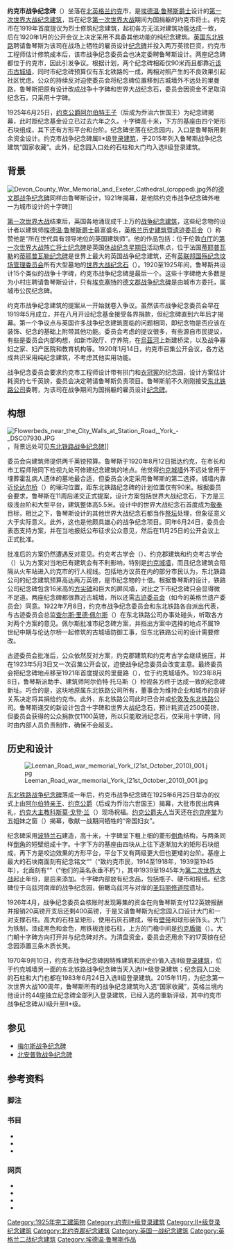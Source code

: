 {{Infobox Military Memorial
|name           = 约克市战争纪念碑
|image          = War memorial, York - DSC07862.JPG
|country        = 英国
|commemorates   = 第一次世界大战中阵亡的约克将士
|unveiled       = 1925
|coordinates    = {{coord|53.95993|N|1.08952|W|type:landmark_region:GB|display=inline, title}}
|location       = 英格兰[[约克|约克]]里曼路
|nearest_town   =
|designer =    [[埃德溫·魯琴斯|埃德溫·魯琴斯爵士]]
|inscription =
| embedded={{infobox designation list
| embed=yes
| designation1 = Grade II*
| designation1_offname = 战争纪念园内的约克市战争纪念碑
| designation1_date = 1970年9月10日
| designation1_number = {{listed building England|1257512}}
}}
}}
'''约克市战争纪念碑'''（{{lang-en|York City War Memorial}}）坐落在[[北英格兰|北英格兰]][[约克|约克]]市，是[[埃德溫·魯琴斯|埃德温·鲁琴斯爵士]]设计的[[第一次世界大战纪念建筑|第一次世界大战纪念建筑]]，旨在纪念[[第一次世界大战|第一次世界大战]]期间为国捐躯的约克市将士。约克市在1919年首度提议为烈士修筑纪念建筑，起初各方无法对建筑功能达成一致，后在1920年1月的公开会议上决定采用不具备其他功能的纯纪念建筑。[[英国东北铁路|英国东北铁路]]聘请鲁琴斯为该司在战场上牺牲的雇员设计[[东北铁路战争纪念碑|纪念碑]]并投入两万英镑巨资，约克市工程师估计修筑成本后，该市战争纪念委员会也决定委聘鲁琴斯设计。两座纪念碑都位于约克市，因此引发争议。根据计划，两个纪念碑相距仅90米而且都靠近[[約克城牆|该市古城墙]]，同时市纪念碑预算仅有东北铁路的一成，两相对照产生的不良效果引起社区忧虑。公众的持续反对迫使委员会将纪念碑位置移到古城墙外不远处的里曼路，鲁琴斯把原有设计改成战争十字碑和世界大战纪念石，委员会因资金不足取消纪念石，只采用十字碑。

1925年6月25日，[[约克公爵|约克公爵]][[乔治六世|阿尔伯特王子]]（后成为乔治六世国王）为纪念碑揭幕，此时距纪念基金设立已过去六年之久。十字碑高十米，下方的基座由四个矩形石块组成，其下还有方形平台和台阶。纪念碑坐落在纪念园内，入口是鲁琴斯用剩余资金设计。约克市战争纪念碑属II*级[[登录建筑|登录建筑]]，于2015年列入鲁琴斯战争纪念建筑“国家收藏”。此外，纪念园入口处的石柱和大门均入选II级登录建筑。

== 背景 ==
[[File:Devon_County_War_Memorial_and_Exeter_Cathedral_(cropped).jpg|thumb]]外的[[德文郡战争纪念碑|德文郡战争纪念碑]]同样由鲁琴斯设计，1921年揭幕，是他除约克市战争纪念碑外唯一为城市设计的十字碑]]

[[第一次世界大战|第一次世界大战]]结束后，英国各地涌现成千上万的[[战争纪念建筑|战争纪念建筑]]，这些纪念物的设计者以建筑师[[埃德温·鲁琴斯|埃德温·鲁琴斯爵士]]最富盛名，[[英格兰历史建筑暨遗迹委员会|英格兰历史建筑暨遗迹委员会]]（{{lang|en|Historic England}}）称赞他是“所在世代具有领导地位的英国建筑师”。{{sfn|York City War Memorial in the War Memorial Garden|National Heritage List for England}}他的作品包括：位于伦敦[[白厅|白厅]]的[[戰爭紀念碑_(倫敦)|第一次世界大战阵亡将士纪念碑]]是英国[[休战纪念星期日|休战纪念星期日]]活动焦点，位于法国[[蒂耶普瓦勒|蒂耶普瓦勒]]的[[蒂耶普瓦勒纪念碑|蒂耶普瓦勒纪念碑]]是世界上最大的英国战争纪念建筑，还有[[英联邦战争墓地委员会|英联邦国殇纪念坟场管理委员会]]所有大型墓地的[[世界大战纪念石|世界大战纪念石]]（{{lang|en|Stone of Remembrance}}）。1920至1925年间，鲁琴斯共设计15个类似的战争十字碑，约克市战争纪念碑是最后一个。这些十字碑绝大多数是为小村庄聘请鲁琴斯设计，只有[[埃克塞特|埃克塞特]]的[[德文郡战争纪念碑|德文郡战争纪念碑]]是由城市方委托，属城市公民纪念碑。{{sfn|York City War Memorial in the War Memorial Garden|National Heritage List for England}}{{sfn|Skelton|Gliddon|2008|p=112}}

约克市战争纪念建筑的提案从一开始就卷入争议。虽然该市战争纪念委员会早在1919年5月成立，并在八月开设纪念基金接受各界捐款，但纪念碑直到六年后才揭幕。第一个争议点与英国许多战争纪念建筑面临的问题相同，即纪念物是否应该在装饰、纪念的基础上附带其他功能。委员会考虑的提议很多，有些源自市民提议，有些是委员会内部构想，如新市政厅、疗养院，在[[烏茲河|烏茲河]]上新建桥梁，以及战争寡妇之家、妇产医院和教育机构等。1920年1月14日，约克市召集公开会议，各方达成共识采用纯纪念建筑，不考虑其他实用功能。{{sfn|York City War Memorial in the War Memorial Garden|National Heritage List for England}}{{sfn|Skelton|Gliddon|2008|p=59}}

战争纪念委员会要求约克市工程师设计带有拱门和[[衣冠冢|衣冠冢]]的纪念园，设计方案估计耗资约七千英镑，委员会决定聘请鲁琴斯负责项目。鲁琴斯前不久刚刚接受[[英國東北鐵路|东北铁路公司]]委聘，为该司在战争期间为国捐躯的雇员设计[[东北铁路战争纪念碑|纪念碑]]。{{sfn|York City War Memorial in the War Memorial Garden|National Heritage List for England}}{{sfn|Skelton|Gliddon|2008|p=59}}

== 构想 ==
[[File:Flowerbeds_near_the_City_Walls_at_Station_Road,_York_-_DSC07930.JPG|thumb]]，背景远处可见[[东北铁路战争纪念碑|东北铁路战争纪念碑]]]]

委员会向建筑师提供两千英镑预算。鲁琴斯于1920年8月12日抵达约克，在市长和市工程师陪同下检视九处可修建纪念建筑的地点。他觉得[[约克城墙|约克城墙]]外不远处曾用于埋葬霍乱病人遗体的墓地最合适，但委员会决定采用鲁琴斯的第二选择，城墙内靠近[[伦达尔桥|伦达尔桥]]（{{lang|en|Lendal Bridge}}）的壕沟位置，距东北铁路纪念碑的计划位置仅有90米。根据委员会要求，鲁琴斯在11周后递交正式提案，设计方案包括世界大战纪念石，下方是三级浅台阶和大型平台，建筑整体高5.5米。设计中的世界大战纪念石首度成为[[敬奉|敬奉]]目标，相比之下，鲁琴斯设计的其他世界大战纪念石都当作[[祭坛|祭坛]]处理，但象征意义大于实际意义。此外，这也是他颇具雄心的战争纪念项目。同年6月24日，委员会表态支持方案，并在当地报纸公布征求公众意见，然后在11月25日的公开会议上正式批准。{{sfn|York City War Memorial in the War Memorial Garden|National Heritage List for England}}{{sfn|Skelton|Gliddon|2008|pp=59–60}}{{sfn|Pevsner|Neave|1995|p=203}}

批准后的方案仍然遭遇反对意见。约克考古学会（{{lang|en|The York Archaeological Society}}）、约克郡建筑和约克考古学会（{{lang|en|Yorkshire Architectural and York Archaeological Society}}）认为方案对当地已有建筑会有不利影响，特别是[[约克城墙|约克城墙]]，而且纪念建筑会阻隔从火车站进入约克市的行人视线。包括地方议员在内的部分市民认为，东北铁路公司的纪念建筑预算高达两万英镑，是市纪念物的十倍。根据鲁琴斯的设计，铁路公司纪念碑包含16米高的[[方尖碑|方尖碑]]和巨大的屏风墙，对比之下市纪念碑只会显得微不足道。{{sfn|York City War Memorial in the War Memorial Garden|National Heritage List for England}}{{sfn|Skelton|Gliddon|2008|pp=59–60}}两座纪念碑都很靠近古城墙，所以还需[[英格蘭遺產委員會|古迹委员会]]（如今的英格兰遗产委员会）同意{{sfn|York City War Memorial in the War Memorial Garden|National Heritage List for England}}{{sfn|Skelton|Gliddon|2008|pp=59–60}}。1922年7月8日，约克市战争纪念委员会和东北铁路各自派出代表，与古迹委员会总监[[查尔斯·里德·佩尔斯|查尔斯·里德·佩尔斯]]（{{lang|en|Charles Reed Peers}}）在东北铁路公司办事处碰头，听取各方对两个方案的意见。佩尔斯批准市纪念碑方案，并指出方案中选择的地点不属19世纪中期与伦达尔桥一起修筑的古城墙防御工事，但东北铁路公司的设计需要修改。{{sfn|York City War Memorial in the War Memorial Garden|National Heritage List for England}}{{sfn|Skelton|Gliddon|2008|p=61}}

古迹委员会批准后，公众依然反对方案，约克郡建筑和约克考古学会继续施压，并在1923年5月3日又一次召集公开会议，迫使战争纪念委员会改变主意。最终委员会把纪念碑地点移至1921年首度提议的里曼路（{{lang|en|Leeman Road}}），位于约克城墙外。1923年8月8日，鲁琴斯派助手、建筑师阿尔伯特·托马斯（{{lang|en|Albert J Thomas}}）检视各方终于达成一致的纪念碑新址。巧合的是，这块地原属东北铁路公司所有，董事会为维持企业和城市的良好关系决定将其捐给约克市。此外，东北铁路公司此时已合并成[[伦敦及东北铁路|伦敦及东北铁路]]公司。{{sfn|York City War Memorial in the War Memorial Garden|National Heritage List for England}}{{sfn|Skelton|Gliddon|2008|pp=61–63}}鲁琴斯递交的新设计包含十字碑和世界大战纪念石，预计耗资近2500英镑，但委员会获得的公众捐款仅1100英镑，所以只能取消纪念石，仅采用十字碑，同时由内部人员负责制作，确保不会超支{{sfn|York City War Memorial in the War Memorial Garden|National Heritage List for England}}{{sfn|Skelton|Gliddon|2008|pp=61–63}}。

== 历史和设计 ==
[[File:Leeman_Road_war_memorial_York_(21st_October_2010)_001.jpg|thumb]]

[[东北铁路战争纪念碑|东北铁路战争纪念碑]]落成一年后，约克市战争纪念碑在1925年6月25日举办的仪式上由[[乔治六世|阿尔伯特亲王]]、[[约克公爵|约克公爵]]（后成为乔治六世国王）揭幕，大批市民出席典礼，[[约克大主教|约克大主教]][[科斯莫·戈登·兰|科斯莫·戈登·兰]]（{{lang|en|Cosmo Gordon Lang}}）现场祝福。[[伊丽莎白王太后|约克公爵夫人]]当天还在[[约克座堂|约克座堂]]为五姐妹之窗（{{lang|en|Five Sisters Window}}）揭幕，敬献一战期间牺牲的“帝国妇女”。{{sfn|York City War Memorial in the War Memorial Garden|National Heritage List for England}}

纪念碑采用[[波特兰石|波特兰石]]建造，高十米，十字碑呈下粗上细的菱形[[倒角|倒角]]结构，与两条同样[[倒角|倒角]]的短壁组成十字。十字下方的基座由四块从上往下逐渐加大的矩形石块组成，再下方是咬边效果的方形平台，平台下又有两级更大但也更矮的台阶。基座上最大的石块南面刻有纪念铭文“{{lang|en|TO THE CITIZENS OF YORK 1914 – 1918, 1939 – 1945}}”（“致约克市民，1914至1918年，1939至1945年），北面刻有“{{lang|en|THEIR NAME LIVETH FOR EVERMORE}}”（“他们的英名永垂不朽”），其中1939至1945年为[[第二次世界大战|第二次世界大战]]起止年份，是后来添加。{{sfn|York City War Memorial in the War Memorial Garden|National Heritage List for England}}{{sfn|Pevsner|Neave|1995|p=203}}十字碑内部放有纪念品，包括瓶子、硬币和报纸{{sfn|Skelton|Gliddon|2008|p=63}}。纪念碑位于乌兹河南岸的战争纪念园，俯瞰乌兹河与对岸的[[圣玛丽修道院_(约克)|圣玛丽修道院]]遗址{{sfn|York City War Memorial in the War Memorial Garden|National Heritage List for England}}{{sfn|Burnham|2014|pp=100–102}}。

1926年4月，战争纪念委员会核账时发现筹集的资金在向鲁琴斯支付122英镑报酬并报销20英镑开支后还剩400英镑，于是又请鲁琴斯为纪念园入口设计大门和一对支撑石柱。高大的石柱呈矩形，使用石灰石建成，带有[[壁带|壁带]]和球形装饰头。大门为铁制，漆成黑色和金色，用铁板连接石柱，上方的门檐中间是[[约克盾徽|约克盾徽]]（{{lang|en|Coat of arms of York}}）。大门朝十字碑方向打开并与纪念碑对齐{{sfn|Gates and Gate Piers to War Memorial Garden|National Heritage List for England}}。为清盘资金，委员会还用余下的17英镑在纪念园添置三条木质长凳{{sfn|Skelton|Gliddon|2008|p=63}}。

1970年9月10日，约克市战争纪念碑因特殊建筑和历史价值入选II级[[登录建筑|登录建筑]]，位于约克城墙另一面的东北铁路战争纪念碑当天入选II*级登录建筑；纪念园入口处的石柱和大门也都在1983年6月24日入选II级登录建筑{{sfn|York City War Memorial in the War Memorial Garden|National Heritage List for England}}{{sfn|Gates and Gate Piers to War Memorial Garden|National Heritage List for England}}{{sfn|The Listing and Grading of War Memorials|Historic England}}。2015年11月，为纪念第一次世界大战100周年，鲁琴斯所有的战争纪念建筑均入选“国家收藏”，英格兰境内他设计的44座独立纪念碑全部列入登录建筑，已经入选的重新评级，其中约克市战争纪念碑从II级升至II*级{{sfn|National Collection of Lutyens' War Memorials Listed|Historic England}}。

== 参见 ==
{{commonscat|York City War Memorial}}
* [[梅尔斯战争纪念碑|梅尔斯战争纪念碑]]
* [[北安普敦战争纪念碑|北安普敦战争纪念碑]]

== 参考资料 ==

=== 脚注 ===
{{reflist|30em}}

=== 书目 ===
{{refbegin}}
* {{cite book | last = Burnham | first = Karyn | title = York in the Great War | year = 2014 | publisher = Pen and Sword Books | location = Barnsley | isbn = 9781783376094 | ref = harv}}
* {{cite book | last1 = Pevsner | first1 = Nikolaus | last2 = Neave | first2 = David | title = The Buildings of England: York and the East Rising | year = 1995 | publisher = [[耶魯大學出版社|Yale University Press]] | location = New Haven, Connecticut | isbn = 9780300095937 | ref = harv}}
* {{cite book | last1 = Skelton | first1 = Tim | last2 = Gliddon | first2 = Gerald | title = Lutyens and the Great War | year = 2008 | publisher = Frances Lincoln Publishers | location = London | isbn = 9780711228788 | ref = harv}}
{{refend}}

=== 网页 ===
{{refbegin}}
* {{cite web | url = https://historicengland.org.uk/listing/the-list/list-entry/1257512 | title = York City War Memorial in the War Memorial Garden | publisher = Historic England | work = National Heritage List for England | archiveurl = https://web.archive.org/web/20190323220058/https://historicengland.org.uk/listing/the-list/list-entry/1257512 | deadurl = no | archivedate = 2019-03-23 | ref = {{sfnRef|York City War Memorial in the War Memorial Garden|National Heritage List for England}}}}
* {{cite web | title = Gates and Gate Piers to War Memorial Garden | accessdate = 2020-08-14 | publisher = Historic England | work = National Heritage List for England | url = https://historicengland.org.uk/listing/the-list/list-entry/1257514 | ref = {{sfnRef|Gates and Gate Piers to War Memorial Garden|National Heritage List for England}} | archive-date = 2021-01-22 | archive-url = https://web.archive.org/web/20210122045301/https://historicengland.org.uk/listing/the-list/list-entry/1257514 | dead-url = no }}
* {{cite web | title = The Listing and Grading of War Memorials | date = 2015-07 | archive-date = 2018-06-24 | url = https://content.historicengland.org.uk/images-books/publications/listing-and-grading-of-war-memorials/listing-and-grading-war-memorials.pdf/ | publisher = Historic England | page = 2 | deadurl = yes | accessdate = 2018-06-24 | archive-url = https://web.archive.org/web/20180624150542/https://content.historicengland.org.uk/images-books/publications/listing-and-grading-of-war-memorials/listing-and-grading-war-memorials.pdf/ | ref = {{sfnRef|The Listing and Grading of War Memorials|Historic England}}}}
* {{cite web | url = https://historicengland.org.uk/whats-new/news/lutyens-war-memorials | title = National Collection of Lutyens' War Memorials Listed | date = 2015-11-07 | publisher = Historic England | accessdate = 2020-08-14 | ref = {{sfnRef|National Collection of Lutyens' War Memorials Listed|Historic England}} | archive-date = 2020-06-08 | archive-url = https://web.archive.org/web/20200608084323/https://historicengland.org.uk/whats-new/news/lutyens-war-memorials | dead-url = no }}
{{refend}}

[[Category:1925年完工建築物|Category:1925年完工建築物]]
[[Category:约克II*级登录建筑|Category:约克II*级登录建筑]]
[[Category:II*级登录纪念建筑|Category:II*级登录纪念建筑]]
[[Category:北约克郡纪念建筑|Category:北约克郡纪念建筑]]
[[Category:英国一战纪念建筑|Category:英国一战纪念建筑]]
[[Category:英格兰二战纪念建筑|Category:英格兰二战纪念建筑]]
[[Category:埃德温·鲁琴斯作品|Category:埃德温·鲁琴斯作品]]
{{Good article}}